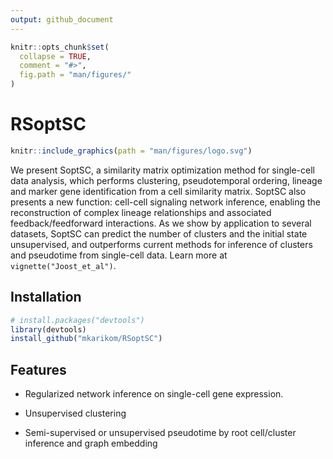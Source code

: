 ```yaml
---
output: github_document
---
```


<!-- README.md is generated from README.Rmd. Please edit that file -->

```r
knitr::opts_chunk$set(
  collapse = TRUE,
  comment = "#>",
  fig.path = "man/figures/"
)
```

# RSoptSC 

```r
knitr::include_graphics(path = "man/figures/logo.svg")
```

We present SoptSC, a similarity matrix optimization method for single-cell data analysis, which performs clustering, pseudotemporal ordering, lineage and marker gene identification from a cell similarity matrix. SoptSC also presents a new function: cell-cell signaling network inference, enabling the reconstruction of complex lineage relationships and associated feedback/feedforward interactions. As we show by application to several datasets, SoptSC can predict the number of clusters and the initial state unsupervised, and outperforms current methods for inference of clusters and pseudotime from single-cell data.  Learn more at `vignette("Joost_et_al")`.

## Installation

```r
# install.packages("devtools")
library(devtools)
install_github("mkarikom/RSoptSC")
```


## Features

* Regularized network inference on single-cell gene expression.

* Unsupervised clustering

* Semi-supervised or unsupervised pseudotime by root cell/cluster inference and graph embedding 
